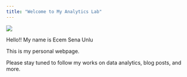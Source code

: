 ```yaml
---
title: "Welcome to My Analytics Lab"
---
```


![](images/68aebf3739f455687a90e871bdc04a98.gif){fig-align="center"}

Hello!! My name is Ecem Sena Unlu

This is my personal webpage.

Please stay tuned to follow my works on data analytics, blog posts, and more.
